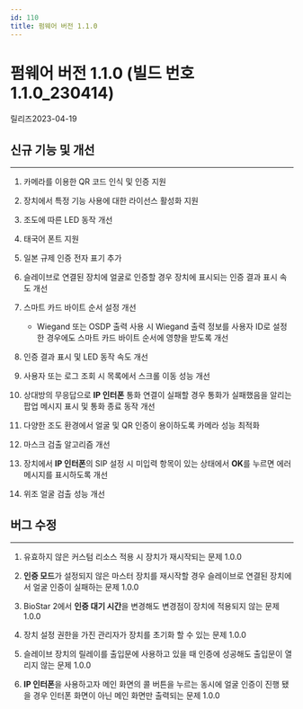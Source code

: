 ```yaml
---
id: 110
title: 펌웨어 버전 1.1.0
---
```


# 펌웨어 버전 1.1.0 (빌드 번호 1.1.0_230414)

릴리즈<Separator/>2023-04-19

## 신규 기능 및 개선

---

1. 카메라를 이용한 QR 코드 인식 및 인증 지원

1. 장치에서 특정 기능 사용에 대한 라이선스 활성화 지원

1. 조도에 따른 LED 동작 개선

1. 태국어 폰트 지원

1. 일본 규제 인증 전자 표기 추가

1. 슬레이브로 연결된 장치에 얼굴로 인증할 경우 장치에 표시되는 인증 결과 표시 속도 개선

1. 스마트 카드 바이트 순서 설정 개선

    - Wiegand 또는 OSDP 출력 사용 시 Wiegand 출력 정보를 사용자 ID로 설정한 경우에도 스마트 카드 바이트 순서에 영향을 받도록 개선

1. 인증 결과 표시 및 LED 동작 속도 개선

1. 사용자 또는 로그 조회 시 목록에서 스크롤 이동 성능 개선

1. 상대방의 무응답으로 **IP 인터폰** 통화 연결이 실패할 경우 통화가 실패했음을 알리는 팝업 메시지 표시 및 통화 종료 동작 개선

1. 다양한 조도 환경에서 얼굴 및 QR 인증이 용이하도록 카메라 성능 최적화

1. 마스크 검출 알고리즘 개선

1. 장치에서 **IP 인터폰**의 SIP 설정 시 미입력 항목이 있는 상태에서 **OK**를 누르면 에러 메시지를 표시하도록 개선

1. 위조 얼굴 검출 성능 개선

## 버그 수정

---

<BugLists>

1. 유효하지 않은 커스텀 리소스 적용 시 장치가 재시작되는 문제 <Badge>1.0.0</Badge>

1. **인증 모드**가 설정되지 않은 마스터 장치를 재시작할 경우 슬레이브로 연결된 장치에서 얼굴 인증이 실패하는 문제 <Badge>1.0.0</Badge>

1. BioStar 2에서 **인증 대기 시간**을 변경해도 변경점이 장치에 적용되지 않는 문제 <Badge>1.0.0</Badge>

1. 장치 설정 권한을 가진 관리자가 장치를 초기화 할 수 있는 문제 <Badge>1.0.0</Badge>

1. 슬레이브 장치의 릴레이를 출입문에 사용하고 있을 때 인증에 성공해도 출입문이 열리지 않는 문제 <Badge>1.0.0</Badge>

1. **IP 인터폰**을 사용하고자 메인 화면의 콜 버튼을 누르는 동시에 얼굴 인증이 진행 됐을 경우 인터폰 화면이 아닌 메인 화면만 출력되는 문제 <Badge>1.0.0</Badge>

</BugLists>